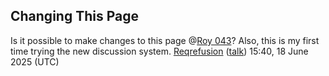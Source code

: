 == Changing This Page ==

Is it possible to make changes to this page @[[User:Roy 043|Roy 043]]? Also, this is my first time trying the new discussion system. [[User:Reqrefusion|Reqrefusion]] ([[User talk:Reqrefusion|talk]]) 15:40, 18 June 2025 (UTC)